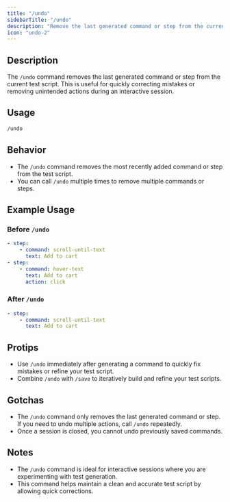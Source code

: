 ```yaml
---
title: "/undo"
sidebarTitle: "/undo"
description: "Remove the last generated command or step from the current test script."
icon: "undo-2"
---
```


## Description
The `/undo` command removes the last generated command or step from the current test script. This is useful for quickly correcting mistakes or removing unintended actions during an interactive session.

## Usage
```bash
/undo
```

## Behavior
- The `/undo` command removes the most recently added command or step from the test script.
- You can call `/undo` multiple times to remove multiple commands or steps.

## Example Usage

### Before `/undo`
```yaml
- step: 
    - command: scroll-until-text
      text: Add to cart
- step: 
    - command: hover-text
      text: Add to cart
      action: click
```

### After `/undo`
```yaml
- step: 
    - command: scroll-until-text
      text: Add to cart
```

## Protips
- Use `/undo` immediately after generating a command to quickly fix mistakes or refine your test script.
- Combine `/undo` with `/save` to iteratively build and refine your test scripts.

## Gotchas
- The `/undo` command only removes the last generated command or step. If you need to undo multiple actions, call `/undo` repeatedly.
- Once a session is closed, you cannot undo previously saved commands.

## Notes
- The `/undo` command is ideal for interactive sessions where you are experimenting with test generation.
- This command helps maintain a clean and accurate test script by allowing quick corrections.
